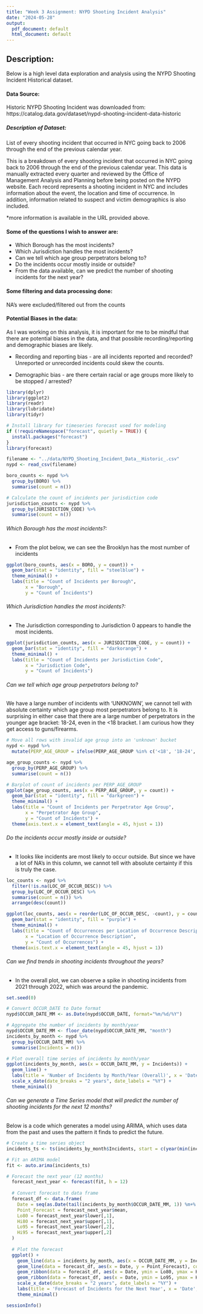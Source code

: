 ```yaml
---
title: "Week 3 Assignment: NYPD Shooting Incident Analysis"
date: "2024-05-28"
output:
  pdf_document: default
  html_document: default
---
```


## Description:

Below is a high level data exploration and analysis using the NYPD Shooting Incident Historical dataset.

#### Data Source:

Historic NYPD Shooting Incident was downloaded from:
https://catalog.data.gov/dataset/nypd-shooting-incident-data-historic

##### Description of Dataset:
List of every shooting incident that occurred in NYC going back to 2006 through the end of the previous calendar year.

This is a breakdown of every shooting incident that occurred in NYC going back to 2006 through the end of the previous calendar year. This data is manually extracted every quarter and reviewed by the Office of Management Analysis and Planning before being posted on the NYPD website. Each record represents a shooting incident in NYC and includes information about the event, the location and time of occurrence. In addition, information related to suspect and victim demographics is also included. 

*more information is available in the URL provided above.

#### Some of the questions I wish to answer are:

- Which Borough has the most incidents?
- Which Jurisdiction handles the most incidents?
- Can we tell which age group perpetrators belong to?
- Do the incidents occur mostly inside or outside?
- From the data available, can we predict the number of shooting incidents for the next year?

#### Some filtering and data processing done:

  NA's were excluded/filtered out from the counts
  
  
#### Potential Biases in the data:

  As I was working on this analysis, it is important for me to be mindful that there are potential
  biases in the data, and that possible recording/reporting and demographic biases are likely.
  
  - Recording and reporting bias - are all incidents reported and recorded?  Unreported or unrecorded incidents could skew the counts.
  
  - Demographic bias - are there certain racial or age groups more likely to be stopped / arrested?


```r
library(dplyr)
library(ggplot2)
library(readr)
library(lubridate)
library(tidyr)

# Install library for timeseries forecast used for modeling
if (!requireNamespace("forecast", quietly = TRUE)) {
  install.packages("forecast")
}
library(forecast)
```

```r
filename <- "../data/NYPD_Shooting_Incident_Data__Historic_.csv"
nypd <- read_csv(filename)
```
```r
boro_counts <- nypd %>%
  group_by(BORO) %>%
  summarise(count = n())

# Calculate the count of incidents per jurisdiction code
jurisdiction_counts <- nypd %>%
  group_by(JURISDICTION_CODE) %>%
  summarise(count = n())
```

###### Which Borough has the most incidents?:

- From the plot below, we can see the Brooklyn has the most number of incidents

```r
ggplot(boro_counts, aes(x = BORO, y = count)) +
  geom_bar(stat = "identity", fill = "steelblue") +
  theme_minimal() +
  labs(title = "Count of Incidents per Borough",
       x = "Borough",
       y = "Count of Incidents")
```

###### Which Jurisdiction handles the most incidents?:

- The Jurisdiction corresponding to Jurisdiction 0 appears to handle the most incidents.

```r
ggplot(jurisdiction_counts, aes(x = JURISDICTION_CODE, y = count)) +
  geom_bar(stat = "identity", fill = "darkorange") +
  theme_minimal() +
  labs(title = "Count of Incidents per Jurisdiction Code",
       x = "Jurisdiction Code",
       y = "Count of Incidents")
```

###### Can we tell which age group perpetrators belong to?

We have a large number of incidents with 'UNKNOWN', we cannot tell with absolute certainty which age group most perpetrators belong to.  It is surprising in either case that there are a large number of perpetrators in the younger age bracket: 18-24, even in the <18 bracket.  I am curious how they get access to guns/firearms.

```r
# Move all rows with invalid age group into an 'unknown' bucket
nypd <- nypd %>%
  mutate(PERP_AGE_GROUP = ifelse(PERP_AGE_GROUP %in% c('<18', '18-24', '25-44', '45-64', '65+'), PERP_AGE_GROUP, 'unknown'))

age_group_counts <- nypd %>%
  group_by(PERP_AGE_GROUP) %>%
  summarise(count = n())

# Barplot of count of incidents per PERP_AGE_GROUP
ggplot(age_group_counts, aes(x = PERP_AGE_GROUP, y = count)) +
  geom_bar(stat = "identity", fill = "darkgreen") +
  theme_minimal() +
  labs(title = "Count of Incidents per Perpetrator Age Group",
       x = "Perpetrator Age Group",
       y = "Count of Incidents") +
  theme(axis.text.x = element_text(angle = 45, hjust = 1))
```


###### Do the incidents occur mostly inside or outside?

- It looks like incidents are most likely to occur outside. But since we have a lot of NA's in this column, we cannot tell with absolute certainty if this is truly the case.

```r
loc_counts <- nypd %>%
  filter(!is.na(LOC_OF_OCCUR_DESC)) %>%
  group_by(LOC_OF_OCCUR_DESC) %>%
  summarise(count = n()) %>%
  arrange(desc(count))

ggplot(loc_counts, aes(x = reorder(LOC_OF_OCCUR_DESC, -count), y = count)) +
  geom_bar(stat = "identity", fill = "purple") +
  theme_minimal() +
  labs(title = "Count of Occurrences per Location of Occurrence Description",
       x = "Location of Occurrence Description",
       y = "Count of Occurrences") +
  theme(axis.text.x = element_text(angle = 45, hjust = 1))
```

###### Can we find trends in shooting incidents throughout the years?

- In the overall plot, we can observe a spike in shooting incidents from 2021 through 2022, which was around the pandemic.

```r
set.seed(0)

# Convert OCCUR_DATE to Date format
nypd$OCCUR_DATE_MM <- as.Date(nypd$OCCUR_DATE, format="%m/%d/%Y")

# Aggregate the number of incidents by month/year
nypd$OCCUR_DATE_MM <- floor_date(nypd$OCCUR_DATE_MM, "month")
incidents_by_month <- nypd %>%
  group_by(OCCUR_DATE_MM) %>%
  summarise(Incidents = n())

# Plot overall time series of incidents by month/year
ggplot(incidents_by_month, aes(x = OCCUR_DATE_MM, y = Incidents)) +
  geom_line() +
  labs(title = 'Number of Incidents by Month/Year (Overall)', x = 'Date', y = 'Number of Incidents') +
  scale_x_date(date_breaks = "2 years", date_labels = "%Y") +
  theme_minimal()

```
###### Can we generate a Time Series model that will predict the number of shooting incidents for the next 12 months?

Below is a code which generates a model using ARIMA, which uses data from the past and uses the pattern it finds to predict the future.

```r

# Create a time series object
incidents_ts <- ts(incidents_by_month$Incidents, start = c(year(min(incidents_by_month$OCCUR_DATE_MM)), month(min(incidents_by_month$OCCUR_DATE_MM))), frequency = 12)

# Fit an ARIMA model
fit <- auto.arima(incidents_ts)

```
```r
# Forecast the next year (12 months)
  forecast_next_year <- forecast(fit, h = 12)
  
  # Convert forecast to data frame
  forecast_df <- data.frame(
    Date = seq(as.Date(tail(incidents_by_month$OCCUR_DATE_MM, 1)) %m+% months(1), by = "month", length.out = 12),
    Point_Forecast = forecast_next_year$mean,
    Lo80 = forecast_next_year$lower[,1],
    Hi80 = forecast_next_year$upper[,1],
    Lo95 = forecast_next_year$lower[,2],
    Hi95 = forecast_next_year$upper[,2]
  )
  
  # Plot the forecast
  ggplot() +
    geom_line(data = incidents_by_month, aes(x = OCCUR_DATE_MM, y = Incidents), color = 'blue') +
    geom_line(data = forecast_df, aes(x = Date, y = Point_Forecast), color = 'red') +
    geom_ribbon(data = forecast_df, aes(x = Date, ymin = Lo80, ymax = Hi80), alpha = 0.2, fill = 'orange') +
    geom_ribbon(data = forecast_df, aes(x = Date, ymin = Lo95, ymax = Hi95), alpha = 0.1, fill = 'yellow') +
    scale_x_date(date_breaks = "2 years", date_labels = "%Y") +
    labs(title = 'Forecast of Incidents for the Next Year', x = 'Date', y = 'Number of Incidents') +
    theme_minimal()
```



```r
sessionInfo()

```

